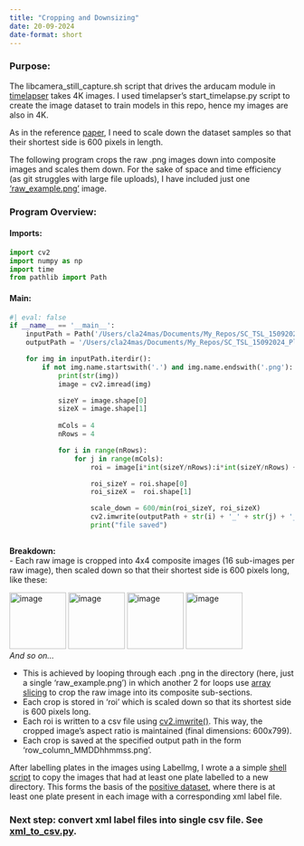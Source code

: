 ```yaml
---
title: "Cropping and Downsizing"
date: 20-09-2024
date-format: short
---
```

### Purpose:
The libcamera_still_capture.sh script that drives the arducam module in [timelapser](https://github.com/SamuelClucas/SC_TSL_09092024_timelapser) takes 4K images. I used timelapser's start_timelapse.py script to create the image dataset to train models in this repo, hence my images are also in 4K. \

As in the reference [paper](https://arxiv.org/pdf/1506.01497), I need to scale down the dataset samples so that their shortest side is 600 pixels in length. \

The following program crops the raw .png images down into composite images and scales them down. For the sake of space and time efficiency (as git struggles with large file uploads), I have included just one ['raw_example.png'](images/raw_example.png) image. \

### Program Overview:

#### Imports:
```python
import cv2
import numpy as np
import time
from pathlib import Path
```


#### Main:
```python
#| eval: false
if __name__ == '__main__':
    inputPath = Path('/Users/cla24mas/Documents/My_Repos/SC_TSL_15092024_Plate_Detect/train/images/raw_example/')
    outputPath = '/Users/cla24mas/Documents/My_Repos/SC_TSL_15092024_Plate_Detect/train/images/raw_example/downsized/'

    for img in inputPath.iterdir():
        if not img.name.startswith('.') and img.name.endswith('.png'):
            print(str(img))
            image = cv2.imread(img)

            sizeY = image.shape[0]
            sizeX = image.shape[1]
            
            mCols = 4
            nRows = 4

            for i in range(nRows):
                for j in range(mCols):
                    roi = image[i*int(sizeY/nRows):i*int(sizeY/nRows) + int(sizeY/nRows) , j*int(sizeX/mCols):j*int(sizeX/mCols) + int(sizeX/mCols)]

                    roi_sizeY = roi.shape[0]
                    roi_sizeX =  roi.shape[1]

                    scale_down = 600/min(roi_sizeY, roi_sizeX)
                    cv2.imwrite(outputPath + str(i) + '_' + str(j) + '_' + img.name, cv2.resize(roi, None, fx = scale_down, fy = scale_down, interpolation = cv2.INTER_LINEAR))
                    print("file saved")
                
```

**Breakdown:** \
- Each raw image is cropped into 4x4 composite images (16 sub-images per raw image), then scaled down so that their shortest side is 600 pixels long, like these:

![image](images/downsized/0_0_raw_example.png){width=100}
![image](images/downsized/0_1_raw_example.png){width=100}
![image](images/downsized/0_2_raw_example.png){width=100} 
![image](images/downsized/0_3_raw_example.png){width=100} \
*And so on...* \

- This is achieved by looping through each .png in the directory (here, just a single 'raw_example.png') in which another 2 for loops use [array slicing](https://www.w3schools.com/python/numpy/numpy_array_slicing.asp) to crop the raw image into its composite sub-sections. 
- Each crop is stored in 'roi' which is scaled down so that its shortest side is 600 pixels long.
- Each roi is written to a csv file using [cv2.imwrite()](https://www.geeksforgeeks.org/python-opencv-cv2-imwrite-method/). This way, the cropped image's aspect ratio is maintained (final dimensions: 600x799).
- Each crop is saved at the specified output path in the form 'row_column_MMDDhhmmss.png'.

After labelling plates in the images using LabelImg, I wrote a a simple [shell script](delete_unlabelled.sh) to copy the images that had at least one plate labelled to a new directory. This forms the basis of the [positive dataset](../../../train/images/positives), where there is at least one plate present in each image with a corresponding xml label file.

### Next step: convert xml label files into single csv file. See [xml_to_csv.py](xml_to_csv.md).